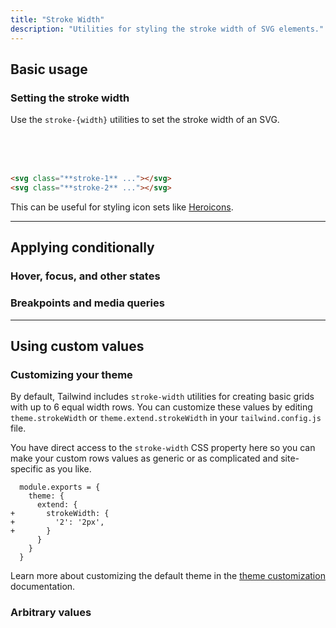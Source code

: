 ```yaml
---
title: "Stroke Width"
description: "Utilities for styling the stroke width of SVG elements."
---
```




## Basic usage

### Setting the stroke width

Use the `stroke-{width}` utilities to set the stroke width of an SVG.

<Example>
  <div class="flex items-center justify-center space-x-8">
    <svg class="stroke-indigo-500 stroke-1" width="48" height="48" viewBox="0 0 48 48" fill="none" xmlns="http://www.w3.org/2000/svg"> <circle cx="24" cy="24" r="23" stroke-linejoin="round"/> <path d="M23 1C23 1 15 10.4901 15 24C15 37.5099 23 47 23 47" stroke-linejoin="round"/> <path d="M25 1C25 1 33 10.4901 33 24C33 37.5099 25 47 25 47" stroke-linejoin="round"/> <path d="M1 24H47"/> </svg>
    <svg class="stroke-indigo-500 stroke-2" width="48" height="48" viewBox="0 0 48 48" fill="none" xmlns="http://www.w3.org/2000/svg"> <circle cx="24" cy="24" r="23" stroke-linejoin="round"/> <path d="M23 1C23 1 15 10.4901 15 24C15 37.5099 23 47 23 47" stroke-linejoin="round"/> <path d="M25 1C25 1 33 10.4901 33 24C33 37.5099 25 47 25 47" stroke-linejoin="round"/> <path d="M1 24H47"/> </svg>
  </div>
</Example>

```html
<svg class="**stroke-1** ..."></svg>
<svg class="**stroke-2** ..."></svg>
```

This can be useful for styling icon sets like [Heroicons](https://heroicons.com).

---

## <Heading ignore>Applying conditionally</Heading>

### <Heading ignore>Hover, focus, and other states</Heading>

<HoverFocusAndOtherStates defaultClass="stroke-1" featuredClass="stroke-2" element="svg" />

### <Heading ignore>Breakpoints and media queries</Heading>

<BreakpointsAndMediaQueries defaultClass="stroke-1" featuredClass="stroke-2" element="svg" />

---

## Using custom values

### Customizing your theme

By default, Tailwind includes `stroke-width` utilities for creating basic grids with up to 6 equal width rows. You can customize these values by editing `theme.strokeWidth` or `theme.extend.strokeWidth` in your `tailwind.config.js` file.

You have direct access to the `stroke-width` CSS property here so you can make your custom rows values as generic or as complicated and site-specific as you like.

```diff-js tailwind.config.js
  module.exports = {
    theme: {
      extend: {
+       strokeWidth: {
+         '2': '2px',
+       }
      }
    }
  }
```

Learn more about customizing the default theme in the [theme customization](/docs/theme#customizing-the-default-theme) documentation.

### Arbitrary values

<ArbitraryValues property="stroke-width" featuredClass="stroke-[2px]" element="svg" />
